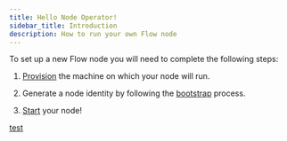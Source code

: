 ```yaml
---
title: Hello Node Operator!
sidebar_title: Introduction
description: How to run your own Flow node
---
```


To set up a new Flow node you will need to complete the following steps:

1. [Provision](/node-operation/node-setup) the machine on which your node will run.

2. Generate a node identity by following the [bootstrap](/node-operation/node-bootstrap) process.

3. [Start](/node-operation/node-bootstrap#step-2---getting-ready-to-start-your-flow-node) your node!

[test](node-setup.mdx)
